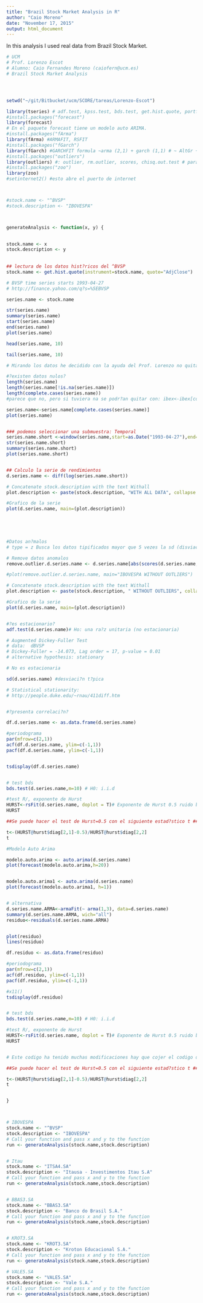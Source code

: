 ```yaml
---
title: "Brazil Stock Market Analysis in R"
author: "Caio Moreno"
date: "November 17, 2015"
output: html_document
---
```


In this analysis I used real data from Brazil Stock Market.




```r

# UCM
# Prof. Lorenzo Escot
# Alumno: Caio Fernandes Moreno (caiofern@ucm.es)
# Brazil Stock Market Analysis




setwd("~/git/Bitbucket/ucm/SCORE/tareas/Lorenzo-Escot")

library(tseries) # adf.test, kpss.test, bds.test, get.hist.quote, portfolio.optim, surrogate, arma, garch
#install.packages("forecast")
library(forecast)
# En el paquete forecast tiene un modelo auto ARIMA.
#install.packages("fArma")
library(fArma) #ARMAFIT, RSFIT
#install.packages("fGarch")
library(fGarch) #GARCHFIT formula ~arma (2,1) + garch (1,1) # ~ AltGr + 4
#install.packages("outliers")
library(outliers) #: outlier, rm.outlier, scores, chisq.out.test # para detectar outliers o datos an?malos ojo serie estacionaria
#install.packages("zoo")
library(zoo)
#setinternet2() #esto abre el puerto de internet



#stock.name <- "^BVSP"
#stock.description <- "IBOVESPA"



generateAnalysis <- function(x, y) {
  

stock.name <- x 
stock.description <- y  
  
  
## lectura de los datos hist?ricos del ^BVSP
stock.name <- get.hist.quote(instrument=stock.name, quote="AdjClose")

# BVSP time series starts 1993-04-27
# http://finance.yahoo.com/q?s=%5EBVSP

series.name <- stock.name

str(series.name)
summary(series.name)
start(series.name)
end(series.name)
plot(series.name)

head(series.name, 10)

tail(series.name, 10)

# Mirando los datos he decidido con la ayuda del Prof. Lorenzo no quitar los datos de 1993 hasta 1998.

#?existen datos nulos?
length(series.name)
length(series.name[!is.na(series.name)])
length(complete.cases(series.name))
#parece que no, pero si tuviera na se podr?an quitar con: ibex<-ibex[complete.cases(ibex)]

series.name<-series.name[complete.cases(series.name)]
plot(series.name)


### podemos seleccionar una submuestra: Temporal
series.name.short <-window(series.name,start=as.Date("1993-04-27"),end=as.Date("2015-09-30"))
str(series.name.short)
summary(series.name.short)
plot(series.name.short)


## Calculo la serie de rendimientos
d.series.name <- diff(log(series.name.short))

# Concatenate stock.description with the text Withall
plot.description <- paste(stock.description, "WITH ALL DATA", collapse = ", ")

#Grafico de la serie 
plot(d.series.name, main=(plot.description))

     


     
#Datos an?malos
# type = z Busca los datos tipificados mayor que 5 vezes la sd (disviacion tipica)

# Remove datos anomalos
remove.outlier.d.series.name <- d.series.name[abs(scores(d.series.name, type="z"))<=5]

#plot(remove.outlier.d.series.name, main="IBOVESPA WITHOUT OUTLIERS")

# Concatenate stock.description with the text Withall
plot.description <- paste(stock.description, " WITHOUT OUTLIERS", collapse = ", ")

#Grafico de la serie 
plot(d.series.name, main=(plot.description))


#?es estacionario?
adf.test(d.series.name)# Ho: una ra?z unitaria (no estacionaria)

# Augmented Dickey-Fuller Test
# data:  dBVSP
# Dickey-Fuller = -14.073, Lag order = 17, p-value = 0.01
# alternative hypothesis: stationary

# No es estacionaria

sd(d.series.name) #desviaci?n t?pica

# Statistical stationarity:
# http://people.duke.edu/~rnau/411diff.htm


#?presenta correlaci?n?

df.d.series.name <- as.data.frame(d.series.name)

#periodograma
par(mfrow=c(2,1))
acf(df.d.series.name, ylim=c(-1,1)) 
pacf(df.d.series.name, ylim=c(-1,1))


tsdisplay(df.d.series.name)


# test bds
bds.test(d.series.name,m=10) # H0: i.i.d

#test R/, exponente de Hurst
HURST<-rsFit(d.series.name, doplot = T)# Exponente de Hurst 0.5 ruido blanco
HURST

##Se puede hacer el test de Hurst=0.5 con el siguiente estad?stico t ## 

t<-(HURST@hurst$diag[2,1]-0.5)/HURST@hurst$diag[2,2]
t

#Modelo Auto Arima

modelo.auto.arima <- auto.arima(d.series.name)
plot(forecast(modelo.auto.arima,h=20))


modelo.auto.arima1 <- auto.arima(d.series.name)
plot(forecast(modelo.auto.arima1, h=1))


# alternativa
d.series.name.ARMA<-armaFit(~ arma(1,3), data=d.series.name)
summary(d.series.name.ARMA, wich="all")
residuo<-residuals(d.series.name.ARMA)


plot(residuo)
lines(residuo)

df.residuo <- as.data.frame(residuo)

#periodograma
par(mfrow=c(2,1))
acf(df.residuo, ylim=c(-1,1)) 
pacf(df.residuo, ylim=c(-1,1))

#x11()
tsdisplay(df.residuo)


# test bds
bds.test(d.series.name,m=10) # H0: i.i.d

#test R/, exponente de Hurst
HURST<-rsFit(d.series.name, doplot = T)# Exponente de Hurst 0.5 ruido blanco
HURST


# Este codigo ha tenido muchas modificaciones hay que cojer el codigo del profesor Lorenzo.

##Se puede hacer el test de Hurst=0.5 con el siguiente estad?stico t ## 

t<-(HURST@hurst$diag[2,1]-0.5)/HURST@hurst$diag[2,2]
t


}



# IBOVESPA
stock.name <- "^BVSP"
stock.description <- "IBOVESPA"
# Call your function and pass x and y to the function
run <- generateAnalysis(stock.name,stock.description)


# Itau
stock.name <- "ITSA4.SA"
stock.description <- "Itausa - Investimentos Itau S.A"
# Call your function and pass x and y to the function
run <- generateAnalysis(stock.name,stock.description)


# BBAS3.SA
stock.name <- "BBAS3.SA"
stock.description <- "Banco do Brasil S.A."
# Call your function and pass x and y to the function
run <- generateAnalysis(stock.name,stock.description)


# KROT3.SA
stock.name <- "KROT3.SA"
stock.description <- "Kroton Educacional S.A."
# Call your function and pass x and y to the function
run <- generateAnalysis(stock.name,stock.description)

# VALE5.SA
stock.name <- "VALE5.SA"
stock.description <- "Vale S.A."
# Call your function and pass x and y to the function
run <- generateAnalysis(stock.name,stock.description)



```

